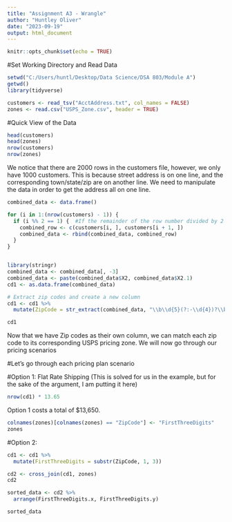---
title: "Assignment A3 - Wrangle"
author: "Huntley Oliver"
date: "2023-09-19"
output: html_document
---

```{r setup, include=FALSE}
knitr::opts_chunk$set(echo = TRUE)
```

#Set Working Directory and Read Data
```{r}
setwd("C:/Users/huntl/Desktop/Data Science/DSA 803/Module A")
getwd()
library(tidyverse)

customers <- read_tsv("AcctAddress.txt", col_names = FALSE)
zones <- read.csv("USPS_Zone.csv", header = TRUE)
```

#Quick View of the Data
```{r}
head(customers)
head(zones)
nrow(customers)
nrow(zones)
```
We notice that there are 2000 rows in the customers file, however, we only have 1000 customers. This is because street address is on one line, and the corresponding town/state/zip are on another line. We need to manipulate the data in order to get the address all on one line.

```{r}
combined_data <- data.frame()

for (i in 1:(nrow(customers) - 1)) {
  if (i %% 2 == 1) {  #If the remainder of the row number divided by 2 is 1 (odd number),                       that row needs to be combined with the following row
    combined_row <- c(customers[i, ], customers[i + 1, ])
    combined_data <- rbind(combined_data, combined_row)
  }
}


library(stringr)
combined_data <- combined_data[, -3]
combined_data <- paste(combined_data$X2, combined_data$X2.1)
cd1 <- as.data.frame(combined_data)

# Extract zip codes and create a new column
cd1 <- cd1 %>%
  mutate(ZipCode = str_extract(combined_data, "\\b\\d{5}(?:-\\d{4})?\\b"))

cd1
```
Now that we have Zip codes as their own column, we can match each zip code to its corresponding USPS pricing zone. We will now go through our pricing scenarios

#Let's go through each pricing plan scenario

#Option 1: Flat Rate Shipping (This is solved for us in the example, but for the sake of the argument, I am putting it here)

```{r}
nrow(cd1) * 13.65
```
Option 1 costs a total of $13,650.
```{r}
colnames(zones)[colnames(zones) == "ZipCode"] <- "FirstThreeDigits"
zones
```

#Option 2: 

```{r}
cd1 <- cd1 %>%
  mutate(FirstThreeDigits = substr(ZipCode, 1, 3))

cd2 <- cross_join(cd1, zones)
cd2
```

```{r}
sorted_data <- cd2 %>%
  arrange(FirstThreeDigits.x, FirstThreeDigits.y)

sorted_data
```

